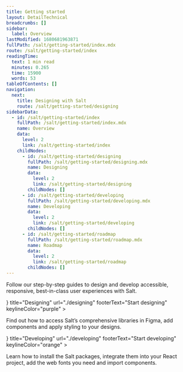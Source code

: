 ```yaml
---
title: Getting started
layout: DetailTechnical
breadcrumbs: []
sidebar:
  label: Overview
lastModified: 1680681963871
fullPath: /salt/getting-started/index.mdx
route: /salt/getting-started/index
readingTime:
  text: 1 min read
  minutes: 0.265
  time: 15900
  words: 53
tableOfContents: []
navigation:
  next:
    title: Designing with Salt
    route: /salt/getting-started/designing
sidebarData:
  - id: /salt/getting-started/index
    fullPath: /salt/getting-started/index.mdx
    name: Overview
    data:
      level: 2
      link: /salt/getting-started/index
    childNodes:
      - id: /salt/getting-started/designing
        fullPath: /salt/getting-started/designing.mdx
        name: Designing
        data:
          level: 2
          link: /salt/getting-started/designing
        childNodes: []
      - id: /salt/getting-started/developing
        fullPath: /salt/getting-started/developing.mdx
        name: Developing
        data:
          level: 2
          link: /salt/getting-started/developing
        childNodes: []
      - id: /salt/getting-started/roadmap
        fullPath: /salt/getting-started/roadmap.mdx
        name: Roadmap
        data:
          level: 2
          link: /salt/getting-started/roadmap
        childNodes: []
---
```


Follow our step-by-step guides to design and develop accessible, responsive, best-in-class user experiences with Salt.

<OverviewCards>
  <OverviewCard
    icon={<Image src="/img/design.svg" alt="pen icon"  />}
    title="Designing"
    url="./designing"
    footerText="Start designing"
    keylineColor="purple"
    >

Find out how to access Salt’s comprehensive libraries in Figma, add
components and apply styling to your designs.

  </OverviewCard>
  <OverviewCard
    icon={<Image src="/img/develop.svg" alt="code bracket icon"  />}
    title="Developing"
    url="./developing"
    footerText="Start developing"
    keylineColor="orange"
  >

Learn how to install the Salt packages, integrate them into your React
project, add the web fonts you need and import components.

  </OverviewCard>
</OverviewCards>
